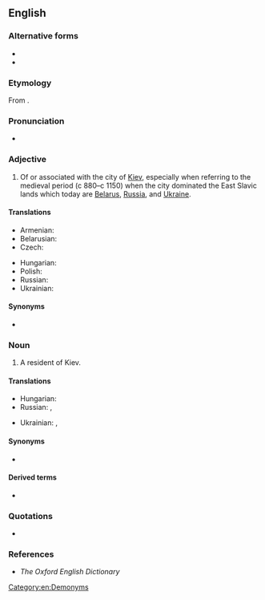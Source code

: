 ==English==

===Alternative forms===
* {{l|en|Kievian}}
* {{l|en|Kyivan}}

===Etymology===
From {{suffix|Kiev|an|lang=en}}.

===Pronunciation===
* {{a|UK}} {{IPA|/ˈki ɛf ən/|/ˈki ɛv ən/|lang=en}}

===Adjective===
{{en-adj|-}}

# Of or associated with the city of [[Kiev]], especially when referring to the medieval period (c 880–c 1150) when the city dominated the East Slavic lands which today are [[Belarus]], [[Russia]], and [[Ukraine]].

====Translations====
{{trans-top|of or associated with the city of Kiev}}
* Armenian: {{t|hy|կիեւյան}}
* Belarusian: {{t|be|кіеўскі|tr=kíjeŭski|sc=Cyrl}}
* Czech: {{t+|cs|kyjevský}}
{{trans-mid}}
* Hungarian: {{t+|hu|kijevi}}
* Polish: {{t+|pl|kijowski}}
* Russian: {{t+|ru|ки́евский}}
* Ukrainian: {{t+|uk|київський|tr=kýjivsʹkyj|m}} <!-- {{t|uk|київська|tr=kýjivs’ka|f}}, {{t|uk|київське|tr=kýjivs’ke|n}} -->
{{trans-bottom}}

====Synonyms====
* {{l|en|Kievite}}

===Noun===
{{en-noun}}

# A resident of Kiev.

====Translations====
{{trans-top|resident of Kiev}}
* Hungarian: {{t+|hu|kijevi}}
* Russian: {{t+|ru|киевля́нин|m}}, {{t+|ru|киевля́нка|f}}
{{trans-mid}}
* Ukrainian: {{t|uk|київлянин|tr=kyjivljanýn|m}}, {{t|uk|київлянинка|tr=kyjivljanýnka|f}}
{{trans-bottom}}

====Synonyms====
* {{l|en|Kievite}}

====Derived terms====
* {{l|en|Kievan Rus}}

===Quotations===
* {{seeCites|Kiev}}

===References===
* ''The Oxford English Dictionary''

[[Category:en:Demonyms]]